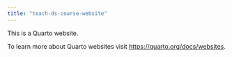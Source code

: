 ```yaml
---
title: "teach-ds-course-website"
---
```


This is a Quarto website.

To learn more about Quarto websites visit <https://quarto.org/docs/websites>.
